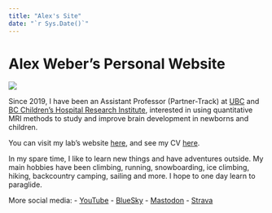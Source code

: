 ```yaml
---
title: "Alex's Site"
date: "`r Sys.Date()`"
---
```


# Alex Weber's Personal Website

![](images/alexpic_tricouni.jpg)

Since 2019, I have been an Assistant Professor (Partner-Track) at [UBC](https://pediatrics.med.ubc.ca/) and [BC Children's Hospital Research Institute](https://www.bcchr.ca/), interested in using quantitative MRI methods to study and improve brain development in newborns and children.

You can visit my lab's website [here](https://weberlab.github.io/), and see my CV [here](https://github.com/weberam2/UBC_Annotated_CV/blob/main/UBC_CV.pdf).

In my spare time, I like to learn new things and have adventures outside. My
main hobbies have been climbing, running, snowboarding, ice climbing, hiking,
backcountry camping, sailing and more. I hope to one day learn to paraglide.

More social media:
- [YouTube](https://www.youtube.com/@alexandermarkweber1814)
- [BlueSky](https://bsky.app/profile/weberam2.bsky.social)
- [Mastodon](https://mastodon.social/@weberam2)
- [Strava](https://www.strava.com/athletes/41642462)
